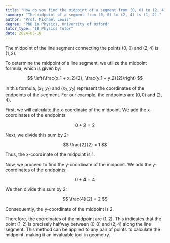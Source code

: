 ```yaml
---
title: "How do you find the midpoint of a segment from (0, 0) to (2, 4)?"
summary: "The midpoint of a segment from (0, 0) to (2, 4) is (1, 2)."
author: "Prof. Michael Lewis"
degree: "PhD in Physics, University of Oxford"
tutor_type: "IB Physics Tutor"
date: 2024-05-18
---
```


The midpoint of the line segment connecting the points $(0, 0)$ and $(2, 4)$ is $(1, 2)$.

To determine the midpoint of a line segment, we utilize the midpoint formula, which is given by:

$$
\left(\frac{x_1 + x_2}{2}, \frac{y_1 + y_2}{2}\right)
$$

In this formula, $(x_1, y_1)$ and $(x_2, y_2)$ represent the coordinates of the endpoints of the segment. For our example, the endpoints are $(0, 0)$ and $(2, 4)$.

First, we will calculate the x-coordinate of the midpoint. We add the x-coordinates of the endpoints:

$$
0 + 2 = 2
$$

Next, we divide this sum by $2$:

$$
\frac{2}{2} = 1
$$

Thus, the x-coordinate of the midpoint is $1$.

Now, we proceed to find the y-coordinate of the midpoint. We add the y-coordinates of the endpoints:

$$
0 + 4 = 4
$$

We then divide this sum by $2$:

$$
\frac{4}{2} = 2
$$

Consequently, the y-coordinate of the midpoint is $2$.

Therefore, the coordinates of the midpoint are $(1, 2)$. This indicates that the point $(1, 2)$ is precisely halfway between $(0, 0)$ and $(2, 4)$ along the line segment. This method can be applied to any pair of points to calculate the midpoint, making it an invaluable tool in geometry.
    